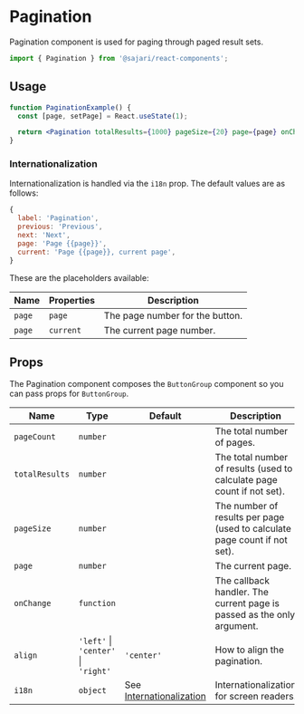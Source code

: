 
<SEO title="Pagination" description="Pagination component is used for paging through paged result sets." />

# Pagination

Pagination component is used for paging through paged result sets.

```js
import { Pagination } from '@sajari/react-components';
```

## Usage

```jsx
function PaginationExample() {
  const [page, setPage] = React.useState(1);

  return <Pagination totalResults={1000} pageSize={20} page={page} onChange={setPage} />;
}
```

### Internationalization

Internationalization is handled via the `i18n` prop. The default values are as follows:

```javascript
{
  label: 'Pagination',
  previous: 'Previous',
  next: 'Next',
  page: 'Page {{page}}',
  current: 'Page {{page}}, current page',
}
```

These are the placeholders available:

| Name   | Properties | Description                     |
| ------ | ---------- | ------------------------------- |
| `page` | `page`     | The page number for the button. |
| `page` | `current`  | The current page number.        |

## Props

The Pagination component composes the `ButtonGroup` component so you can pass props for
`ButtonGroup`.

| Name           | Type                                | Default                                           | Description                                                               |
| -------------- | ----------------------------------- | ------------------------------------------------- | ------------------------------------------------------------------------- |
| `pageCount`    | `number`                            |                                                   | The total number of pages.                                                |
| `totalResults` | `number`                            |                                                   | The total number of results (used to calculate page count if not set).    |
| `pageSize`     | `number`                            |                                                   | The number of results per page (used to calculate page count if not set). |
| `page`         | `number`                            |                                                   | The current page.                                                         |
| `onChange`     | `function`                          |                                                   | The callback handler. The current page is passed as the only argument.    |
| `align`        | `'left'` \| `'center'` \| `'right'` | `'center'`                                        | How to align the pagination.                                              |
| `i18n`         | `object`                            | See [Internationalization](#internationalization) | Internationalization for screen readers.                                  |
